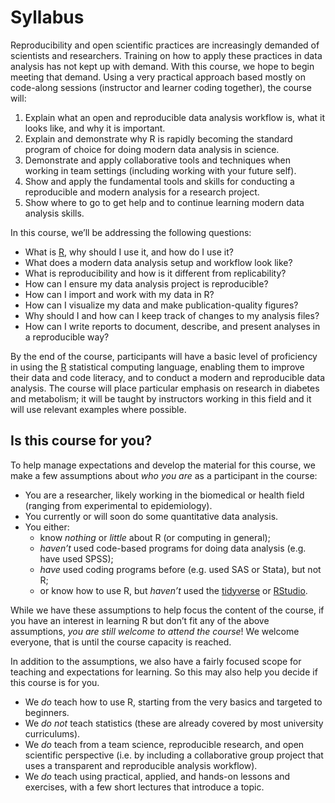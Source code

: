 # Syllabus {#sec-syllabus}

Reproducibility and open scientific practices are increasingly demanded
of scientists and researchers. Training on how to apply these practices
in data analysis has not kept up with demand. With this course, we hope
to begin meeting that demand. Using a very practical approach based
mostly on code-along sessions (instructor and learner coding together),
the course will:

<!-- TODO: Update this to use better pedagogy language -->

1.  Explain what an open and reproducible data analysis workflow is,
    what it looks like, and why it is important.
2.  Explain and demonstrate why R is rapidly becoming the standard
    program of choice for doing modern data analysis in science.
3.  Demonstrate and apply collaborative tools and techniques when
    working in team settings (including working with your future self).
4.  Show and apply the fundamental tools and skills for conducting a
    reproducible and modern analysis for a research project.
5.  Show where to go to get help and to continue learning modern data
    analysis skills.

<!-- TODO: Merge these questions below with the objectives above -->

In this course, we'll be addressing the following questions:

-   What is [R](https://www.r-project.org/), why should I use it, and
    how do I use it?
-   What does a modern data analysis setup and workflow look like?
-   What is reproducibility and how is it different from replicability?
-   How can I ensure my data analysis project is reproducible?
-   How can I import and work with my data in R?
-   How can I visualize my data and make publication-quality figures?
-   Why should I and how can I keep track of changes to my analysis
    files?
-   How can I write reports to document, describe, and present analyses
    in a reproducible way?

By the end of the course, participants will have a basic level of
proficiency in using the [R](https://www.r-project.org/) statistical
computing language, enabling them to improve their data and code
literacy, and to conduct a modern and reproducible data analysis. The
course will place particular emphasis on research in diabetes and
metabolism; it will be taught by instructors working in this field and
it will use relevant examples where possible.

## Is this course for you? {#sec-is-it-for-you}

To help manage expectations and develop the material for this course, we
make a few assumptions about *who you are* as a participant in the
course:

-   You are a researcher, likely working in the biomedical or health
    field (ranging from experimental to epidemiology).
-   You currently or will soon do some quantitative data analysis.
-   You either:
    -   know *nothing* or *little* about R (or computing in general);
    -   *haven't* used code-based programs for doing data analysis (e.g.
        have used SPSS);
    -   *have* used coding programs before (e.g. used SAS or Stata), but
        not R;
    -   or know how to use R, but *haven't* used the
        [tidyverse](https://www.tidyverse.org/) or
        [RStudio](https://posit.co/products/open-source/rstudio/).

While we have these assumptions to help focus the content of the course,
if you have an interest in learning R but don't fit any of the above
assumptions, *you are still welcome to attend the course*! We welcome
everyone, that is until the course capacity is reached.

In addition to the assumptions, we also have a fairly focused scope for
teaching and expectations for learning. So this may also help you decide
if this course is for you.

-   We *do* teach how to use R, starting from the very basics and
    targeted to beginners.
-   We *do not* teach statistics (these are already covered by most
    university curriculums).
-   We *do* teach from a team science, reproducible research, and open
    scientific perspective (i.e. by including a collaborative group
    project that uses a transparent and reproducible analysis workflow).
-   We *do* teach using practical, applied, and hands-on lessons and
    exercises, with a few short lectures that introduce a topic.
